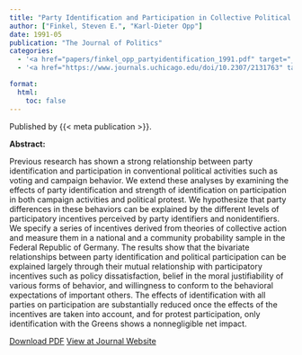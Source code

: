 ```yaml
---
title: "Party Identification and Participation in Collective Political Action"
author: ["Finkel, Steven E.", "Karl-Dieter Opp"]
date: 1991-05
publication: "The Journal of Politics"
categories:
  - '<a href="papers/finkel_opp_partyidentification_1991.pdf" target="_blank">PDF</a>'
  - '<a href="https://www.journals.uchicago.edu/doi/10.2307/2131763" target="_blank">Journal</a>'

format:
  html:
    toc: false
---
```


Published by {{< meta publication >}}.

**Abstract:**

::: justify-text
Previous research has shown a strong relationship between party identification and participation in conventional political activities such as voting and campaign behavior. We extend these analyses by examining the effects of party identification and strength of identification on participation in both campaign activities and political protest. We hypothesize that party differences in these behaviors can be explained by the different levels of participatory incentives perceived by party identifiers and nonidentifiers. We specify a series of incentives derived from theories of collective action and measure them in a national and a community probability sample in the Federal Republic of Germany. The results show that the bivariate relationships between party identification and political participation can be explained largely through their mutual relationship with participatory incentives such as policy dissatisfaction, belief in the moral justifiability of various forms of behavior, and willingness to conform to the behavioral expectations of important others. The effects of identification with all parties on participation are substantially reduced once the effects of the incentives are taken into account, and for protest participation, only identification with the Greens shows a nonnegligible net impact.
:::

[Download PDF](papers/finkel_opp_partyidentification_1991.pdf){.btn .btn-outline-success target="_blank"} [View at Journal Website](https://www.journals.uchicago.edu/doi/10.2307/2131763){.btn .btn-outline-success target="_blank"}
